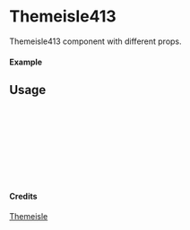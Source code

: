 
<Meta of={Themeisle413} title="Themeisle/Themeisle413" />

# Themeisle413

Themeisle413 component with different props.

#### Example

<Canvas of={Themeisle413.Primary} />

## Usage

```ts
import { Themeisle413 } from "yadl-ui";

const Example = () => {
  return (
      <Themeisle413 />
  );
};

export default Example;
```

#### Credits
[Themeisle](https://themeisle.com/illustrations/)
